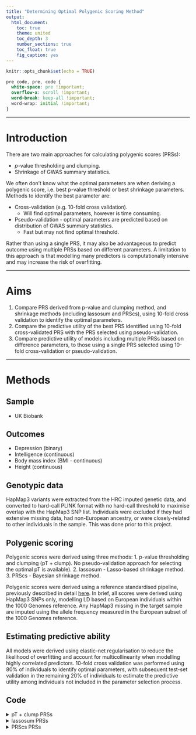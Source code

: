 ---
title: "Determining Optimal Polygenic Scoring Method"
output: 
  html_document:
    toc: true
    theme: united
    toc_depth: 3
    number_sections: true
    toc_float: true
    fig_caption: yes
---

```{r setup, include=FALSE}
knitr::opts_chunk$set(echo = TRUE)
```

<style>
p.caption {
  font-size: 1.5em;
}
</style>

```{css, echo=F}
pre code, pre, code {
  white-space: pre !important;
  overflow-x: scroll !important;
  word-break: keep-all !important;
  word-wrap: initial !important;
}
```

***

# Introduction
There are two main approaches for calculating polygenic scores (PRSs):

* *p*-value thresholding and clumping.
* Shrinkage of GWAS summary statistics.

We often don't know what the optimal parameters are when deriving a polygenic score, i.e. best p-value threshold or best shrinkage parameters. Methods to identify the best parameter are: 

* Cross-validation (e.g. 10-fold cross validation).
  + Will find optimal parameters, however is time consuming.
* Pseudo-validation - optimal parameters are predicted based on distribution of GWAS summary statistics.
  + Fast but may not find optimal threshold.

Rather than using a single PRS, it may also be advantageous to predict outcome using multiple PRSs based on different parameters. A limitation to this approach is that modelling many predictors is computationally intensive and may increase the risk of overfitting.

***

# Aims
1. Compare PRS derived from p-value and clumping method, and shrinkage methods (including lassosum and PRScs), using 10-fold cross validation to identify the optimal parameters.
2. Compare the predictive utility of the best PRS identified using 10-fold cross-validated PRS with the PRS selected using pseudo-validation.
3. Compare predictive utility of models including multiple PRSs based on difference parameters, to those using a single PRS selected using 10-fold cross-validation or pseudo-validation.

***

# Methods

## Sample 
- UK Biobank

## Outcomes
- Depression (binary)
- Intelligence (continuous)
- Body mass index (BMI - continuous)
- Height (continuous)

## Genotypic data
HapMap3 variants were extracted from the HRC imputed genetic data, and converted to hard-call PLINK format with no hard-call threshold to maximise overlap with the HapMap3 SNP list. Individuals were excluded if they had extensive missing data, had non-European ancestry, or were closely-related to other individuals in the sample. This was done prior to this project.

## Polygenic scoring
Polygenic scores were derived using three methods: 
1. p-value thresholding and clumping (pT + clump). No pseudo-validation approach for selecting the optimal pT is available).
2. lassosum - Lasso-based shrinkage method.
3. PRScs - Bayesian shrinkage method.

Polygenic scores were derived using a reference standardised pipeline, previously described in detail [here](https://github.com/opain/Rosalind-scripts). In brief, all scores were derived using HapMap3 SNPs only, modelling LD based on European individuals within the 1000 Genomes reference. Any HapMap3 missing in the target sample are imputed using the allele frequency measured in the European subset of the 1000 Genomes reference.

## Estimating predictive ability
All models were derived using elastic-net regularisation to reduce the likelihood of overfitting and account for multicollinearity when modelling highly correlated predictors. 10-fold cross validation was performed using 80% of individuals to identify optimal parameters, with subsequent test-set validation in the remaining 20% of individuals to estimate the predictive utility among individuals not included in the parameter selection process.

## Code
<details><summary>pT + clump PRSs</summary>
```{bash, echo=T, eval=F}
##############################
# Evaluating predictive utility of pT + clump PRSs across multiple pTs individually and in combination
##############################

# Make required directories
for pheno_i in $(echo Depression Intelligence BMI Height);do
mkdir -p /users/k1806347/brc_scratch/Analyses/UKBB_outcomes_for_prediction/${pheno_i}/Association_withPRSs
done
```

```{bash, echo=T, eval=F}
######
# Split the different PRS p-value thresholds into separate files
######
module add general/R/3.5.0
R
library(data.table)
gwas<-c('DEPR06','COLL01','BODY03','HEIG03')
for(gwas_i in gwas){
  PRS<-data.frame(fread(paste0('/users/k1806347/brc_scratch/Data/UKBB/PolygenicScores/EUR/',gwas_i,'/UKBB.w_hm3.',gwas_i,'.EUR.profiles')))
  for(i in 3:dim(PRS)[2]){
    tmp<-gsub(paste0(gwas_i,'_'),'pT_',names(PRS)[i])
    fwrite(PRS[,c(1,2,i)], paste0('/users/k1806347/brc_scratch/Data/UKBB/PolygenicScores/EUR/',gwas_i,'/UKBB.w_hm3.',gwas_i,'.EUR.',tmp,'.profile'), sep=' ')
  }
}
q()
n
```

```{bash, echo=T, eval=F}
######
# Create a file to group the predictors
######
module add general/R/3.5.0
R
library(data.table)
gwas<-c('DEPR06','COLL01','BODY03','HEIG03')
pheno<-c('Depression','Intelligence','BMI','Height')

for(i in 1:4){
  predictors_list<-list.files(path=paste0('/users/k1806347/brc_scratch/Data/UKBB/PolygenicScores/EUR/',gwas[i]) ,pattern='.pT',full.names=T)
  groups<-data.frame( predictor=predictors_list,
                      group=gsub('.*UKBB.w_hm3.', '', predictors_list))

  write.table(groups, paste0('/users/k1806347/brc_scratch/Analyses/UKBB_outcomes_for_prediction/',pheno[i],'/Association_withPRSs/UKBB.w_hm3.',gwas[i],'.EUR-PRSs.predictor_groups'), col.names=T, row.names=F, quote=F)
}
q()
n
```

```{bash, echo=T, eval=F}
######
# Derive and evaluate models
######

pheno=$(echo Depression Intelligence BMI Height)
pheno_file=$(echo ever_depressed_pheno_final.UpdateIDs.txt UKBB_Fluid.intelligence.score.UpdateIDs.pheno UKBB_BMI.score.UpdateIDs.pheno UKBB_Height.score.UpdateIDs.pheno)
gwas=$(echo DEPR06 COLL01 BODY03 HEIG03)
prev=$(echo 0.15 NA NA NA)

for i in $(seq 1 4);do
  pheno_i=$(echo ${pheno} | cut -f ${i} -d ' ')
  pheno_file_i=$(echo ${pheno_file} | cut -f ${i} -d ' ')
  gwas_i=$(echo ${gwas} | cut -f ${i} -d ' ')
  prev_i=$(echo ${prev} | cut -f ${i} -d ' ')

  qsub -l h_vmem=3G -pe smp 5 /users/k1806347/brc_scratch/Software/Rscript.sh /users/k1806347/brc_scratch/Software/Scripts/Model_builder.R \
    --pheno /users/k1806347/brc_scratch/Data/UKBB/Phenotype/${pheno_i}/${pheno_file_i} \
    --keep /users/k1806347/brc_scratch/Analyses/UKBB_outcomes_for_prediction/ukb18177_glanville_post_qc_id_list.UpdateIDs.fam \
    --out /users/k1806347/brc_scratch/Analyses/UKBB_outcomes_for_prediction/${pheno_i}/Association_withPRSs/UKBB.w_hm3.${gwas_i}.EUR-PRSs \
    --n_core 5 \
    --assoc T \
    --outcome_pop_prev ${prev_i} \
    --predictors /users/k1806347/brc_scratch/Analyses/UKBB_outcomes_for_prediction/${pheno_i}/Association_withPRSs/UKBB.w_hm3.${gwas_i}.EUR-PRSs.predictor_groups
done
```
</details>

<details><summary>lassosum PRSs</summary>
```{bash, echo=T, eval=F}
################################
# Evaluate use of lassosum PRSs when using multiple shrinkage parameters individually and in combination
################################

######
# Split lassosum PRSs into individual files
######
module add general/R/3.5.0
R
library(data.table)
gwas<-c('DEPR06','COLL01','BODY03','HEIG03')
for(gwas_i in gwas){
  PRS<-data.frame(fread(paste0('/users/k1806347/brc_scratch/Data/UKBB/PolygenicScores_lassosum/EUR/',gwas_i,'/UKBB.w_hm3.',gwas_i,'.EUR.lassosum_profiles')))
  for(i in 3:dim(PRS)[2]){
    if(sum(is.na(PRS[,i])) < length(PRS[,i])){
      tmp<-gsub(paste0(gwas_i,'_'),'param_',names(PRS)[i])
      fwrite(PRS[,c(1,2,i)], paste0('/users/k1806347/brc_scratch/Data/UKBB/PolygenicScores_lassosum/EUR/',gwas_i,'/UKBB.w_hm3.',gwas_i,'.EUR.',tmp,'.lassosum_profiles'), sep=' ')
    }
    print(i)
  }
}
q()
n
```

```{bash, echo=T, eval=F}
######
# Create predictor groups files
######
module add general/R/3.5.0
R
library(data.table)
gwas<-c('DEPR06','COLL01','BODY03','HEIG03')
pheno<-c('Depression','Intelligence','BMI','Height')

for(i in 1:4){
  predictors_list<-list.files(path=paste0('/users/k1806347/brc_scratch/Data/UKBB/PolygenicScores_lassosum/EUR/',gwas[i]) ,pattern='.param',full.names=T)
  groups<-data.frame( predictor=predictors_list,
                      group=gsub('.*UKBB.w_hm3.', '', predictors_list))

  write.table(groups, paste0('/users/k1806347/brc_scratch/Analyses/UKBB_outcomes_for_prediction/',pheno[i],'/Association_withPRSs/UKBB.w_hm3.',gwas[i],'.EUR-PRSs_lassosum.predictor_groups'), col.names=T, row.names=F, quote=F)
}
q()
n
```

```{bash, echo=T, eval=F}
######
# Derive and evaluate
######
pheno=$(echo Depression Intelligence BMI Height)
pheno_file=$(echo ever_depressed_pheno_final.UpdateIDs.txt UKBB_Fluid.intelligence.score.UpdateIDs.pheno UKBB_BMI.score.UpdateIDs.pheno UKBB_Height.score.UpdateIDs.pheno)
gwas=$(echo DEPR06 COLL01 BODY03 HEIG03)
prev=$(echo 0.15 NA NA NA)

for i in $(seq 1 4);do
    pheno_i=$(echo ${pheno} | cut -f ${i} -d ' ')
    pheno_file_i=$(echo ${pheno_file} | cut -f ${i} -d ' ')
    gwas_i=$(echo ${gwas} | cut -f ${i} -d ' ')
    prev_i=$(echo ${prev} | cut -f ${i} -d ' ')

    qsub -l h_vmem=10G -pe smp 5 /users/k1806347/brc_scratch/Software/Rscript.sh /users/k1806347/brc_scratch/Software/Scripts/Model_builder.R \
        --pheno /users/k1806347/brc_scratch/Data/UKBB/Phenotype/${pheno_i}/${pheno_file_i} \
        --keep /users/k1806347/brc_scratch/Analyses/UKBB_outcomes_for_prediction/ukb18177_glanville_post_qc_id_list.UpdateIDs.fam \
        --out /users/k1806347/brc_scratch/Analyses/UKBB_outcomes_for_prediction/${pheno_i}/Association_withPRSs/UKBB.w_hm3.${gwas_i}.EUR-PRSs_lassosum \
        --n_core 5 \
        --assoc T \
        --outcome_pop_prev ${prev_i} \
        --predictors /users/k1806347/brc_scratch/Analyses/UKBB_outcomes_for_prediction/${pheno_i}/Association_withPRSs/UKBB.w_hm3.${gwas_i}.EUR-PRSs_lassosum.predictor_groups
done
```
</details>

<details><summary>PRScs PRSs</summary>
```{bash, eval=F, echo=T}
################################
# Evaluate use of multiple PRSs based on different shrinkage parameters, and use of pseudo-validated PRS (PRScs)
################################

#####
# Split PRScs PRSs into individual files
#####
module add general/R/3.5.0
R
library(data.table)
gwas<-c('DEPR06','COLL01','BODY03','HEIG03')
for(gwas_i in gwas){
  PRS<-data.frame(fread(paste0('/users/k1806347/brc_scratch/Data/UKBB/PolygenicScores_PRScs/EUR/',gwas_i,'/UKBB.w_hm3.',gwas_i,'.EUR.PRScs_profiles')))
  for(i in 3:dim(PRS)[2]){
    if(sum(is.na(PRS[,i])) < length(PRS[,i])){
      tmp<-gsub(paste0(gwas_i,'_'),'param_',names(PRS)[i])
      fwrite(PRS[,c(1,2,i)], paste0('/users/k1806347/brc_scratch/Data/UKBB/PolygenicScores_PRScs/EUR/',gwas_i,'/UKBB.w_hm3.',gwas_i,'.EUR.',tmp,'.PRScs_profiles'), sep=' ')
    }
    print(i)
  }
}
q()
n
```

```{bash, echo=T, eval=F}
#####
# Create predictor groups files
#####
module add general/R/3.5.0
R
library(data.table)
gwas<-c('DEPR06','COLL01','BODY03','HEIG03')
pheno<-c('Depression','Intelligence','BMI','Height')

for(i in 1:4){
  predictors_list<-list.files(path=paste0('/users/k1806347/brc_scratch/Data/UKBB/PolygenicScores_PRScs/EUR/',gwas[i]) ,pattern='.param',full.names=T)
  groups<-data.frame( predictor=predictors_list,
                      group=gsub('.*UKBB.w_hm3.', '', predictors_list))

  write.table(groups, paste0('/users/k1806347/brc_scratch/Analyses/UKBB_outcomes_for_prediction/',pheno[i],'/Association_withPRSs/UKBB.w_hm3.',gwas[i],'.EUR-PRSs_PRScs.predictor_groups'), col.names=T, row.names=F, quote=F)
}
q()
n
```

```{bash, echo=T, eval=F}
#####
# Derive and evaluate
#####
pheno=$(echo Depression Intelligence BMI Height)
pheno_file=$(echo ever_depressed_pheno_final.UpdateIDs.txt UKBB_Fluid.intelligence.score.UpdateIDs.pheno UKBB_BMI.score.UpdateIDs.pheno UKBB_Height.score.UpdateIDs.pheno)
gwas=$(echo DEPR06 COLL01 BODY03 HEIG03)
prev=$(echo 0.15 NA NA NA)

for i in $(seq 1 4);do
pheno_i=$(echo ${pheno} | cut -f ${i} -d ' ')
pheno_file_i=$(echo ${pheno_file} | cut -f ${i} -d ' ')
gwas_i=$(echo ${gwas} | cut -f ${i} -d ' ')
prev_i=$(echo ${prev} | cut -f ${i} -d ' ')

qsub -l h_vmem=10G -pe smp 5 /users/k1806347/brc_scratch/Software/Rscript.sh /users/k1806347/brc_scratch/Software/Scripts/Model_builder.R \
--pheno /users/k1806347/brc_scratch/Data/UKBB/Phenotype/${pheno_i}/${pheno_file_i} \
--keep /users/k1806347/brc_scratch/Analyses/UKBB_outcomes_for_prediction/ukb18177_glanville_post_qc_id_list.UpdateIDs.fam \
--out /users/k1806347/brc_scratch/Analyses/UKBB_outcomes_for_prediction/${pheno_i}/Association_withPRSs/UKBB.w_hm3.${gwas_i}.EUR-PRSs_PRScs \
--n_core 5 \
--assoc T \
--outcome_pop_prev ${prev_i} \
--predictors /users/k1806347/brc_scratch/Analyses/UKBB_outcomes_for_prediction/${pheno_i}/Association_withPRSs/UKBB.w_hm3.${gwas_i}.EUR-PRSs_PRScs.predictor_groups
done
```
\details

***
# Results
The pattern of results are consistent between 10-fold cross-validation and test set validation.

Modelling multiple PRSs based on a range of parameters consistenly provides a small improvement over the best single PRS idenitfied by cross-validation.

As previous studies have shown, performing a grid search of shrinkage parameters with both lassosum- and PRScs-based PRSs consistently out performs PRS derived using the traditional pT + clump method. 

The pseudovalidation approach within lassosum performs worse than any other approach tested here. In contrast the PRScs pseduovalidated PRS performs well, providing nearly the best prediction for all outcomes.

***

<details><summary>Code for plotting results</summary>
```{bash, echo=T, eval=F}
#####
# Compare results from each approach
#####
module add general/R/3.5.0
R

pheno<-c('Depression','Intelligence','BMI','Height')
gwas<-c('DEPR06','COLL01','BODY03','HEIG03')

# Read in the results, labelling which parameters where pseudovalidated and validated using 10-fold cross validation
All_res<-NULL
for(i in 1:4){
  pT_clump<-read.table(paste0('/users/k1806347/brc_scratch/Analyses/UKBB_outcomes_for_prediction/',pheno[i],'/Association_withPRSs/UKBB.w_hm3.',gwas[i],'.EUR-PRSs.pred_eval.txt'), header=T, stringsAsFactors=F)
  pT_clump$Method<-'pT + clump'
  Param_tmp<-sort(as.numeric(gsub('e.','e-',gsub('.profile_group','',gsub(paste0(gwas[i],'.EUR.pT_'),'',pT_clump$Model)))))
  pT_clump$Param<-as.character(as.numeric(gsub('e.','e-',gsub('.profile_group','',gsub(paste0(gwas[i],'.EUR.pT_'),'',pT_clump$Model)))))
  pT_clump$Param[dim(pT_clump)[1]]<-'Multi-PRS'
  pT_clump<-pT_clump[match(c(Param_tmp,'Multi-PRS'), pT_clump$Param),]
  pT_clump$Model<-NULL
  pT_clump$Group<-NA
  pT_clump$Group[pT_clump$CrossVal_R == max(abs(pT_clump$CrossVal_R[pT_clump$Param != 'Multi-PRS']))]<-'10FCVal'
  pT_clump$Group[pT_clump$Param == 'Multi-PRS']<-'Multi-PRS'
  pT_clump<-pT_clump[!is.na(pT_clump$Group),]
  
  lassosum_res<-read.table(paste0('/users/k1806347/brc_scratch/Analyses/UKBB_outcomes_for_prediction/',pheno[i],'/Association_withPRSs/UKBB.w_hm3.',gwas[i],'.EUR-PRSs_lassosum.pred_eval.txt'), header=T, stringsAsFactors=F)
  lassosum_res$Method<-'lassosum'
  lassosum_res$Param<-gsub('.lassosum.*','',gsub('.*param_','',lassosum_res$Model))
  lassosum_res$Param[dim(lassosum_res)[1]]<-'Multi-PRS'
  lassosum_res$Model<-NULL
  lassosum_val<-read.table(paste0('/users/k1806347/brc_scratch/Data/1KG/Phase3/Score_files_for_poylygenic_lassosum/',gwas[i],'/1KGPhase3.w_hm3.',gwas[i],'.log'), sep='&')
  lassosum_val_s<-as.numeric(gsub('s = ','',lassosum_val$V1[grepl('s = ',lassosum_val$V1)]))
  lassosum_val_lambda<-as.numeric(gsub('lambda =','',lassosum_val$V1[grepl('lambda =',lassosum_val$V1)]))
  lassosum_val_param<-paste0('s',lassosum_val_s,'_lambda',lassosum_val_lambda)
  lassosum_val_param<-substr(lassosum_val_param, 1, nchar(lassosum_val_param)-1) 
  lassosum_res$Group<-NA
  lassosum_res$Group[which(lassosum_res$CrossVal_R == max(abs(lassosum_res$CrossVal_R[lassosum_res$Param != 'Multi-PRS'])))[1]]<-'10FCVal'
  lassosum_res$Group[grepl(lassosum_val_param,lassosum_res$Param)]<-'PseudoVal'
  lassosum_res$Group[lassosum_res$Param == 'Multi-PRS']<-'Multi-PRS'
  lassosum_res<-lassosum_res[!is.na(lassosum_res$Group),]
  
  PRScs_res<-read.table(paste0('/users/k1806347/brc_scratch/Analyses/UKBB_outcomes_for_prediction/',pheno[i],'/Association_withPRSs/UKBB.w_hm3.',gwas[i],'.EUR-PRSs_PRScs.pred_eval.txt'), header=T, stringsAsFactors=F)
  PRScs_res$Method<-'PRScs'
  PRScs_res$Param<-gsub('.PRScs.*','',gsub('.*param_','',PRScs_res$Model))
  PRScs_res$Param[dim(PRScs_res)[1]]<-'Multi-PRS'
  PRScs_res$Model<-NULL
  PRScs_res$Group<-NA
  PRScs_res$Group[which(PRScs_res$CrossVal_R == max(abs(PRScs_res$CrossVal_R[PRScs_res$Param != 'Multi-PRS' & PRScs_res$Param != 'phiauto'])))[1]]<-'10FCVal'
  PRScs_res$Group[PRScs_res$Param == 'phiauto']<-'PseudoVal'
  PRScs_res$Group[PRScs_res$Param == 'Multi-PRS']<-'Multi-PRS'
  PRScs_res<-PRScs_res[!is.na(PRScs_res$Group),]

  res<-do.call(rbind, list(pT_clump, lassosum_res, PRScs_res))
  res$Phenotype<-pheno[i]
  res$Cross_LiabR2<-NULL
  res$Indep_LiabR2<-NULL
  res$CrossVal_pval<-NULL
  res$IndepVal_pval<-NULL

  All_res<-rbind(All_res, res)
}

# Reformat to be a table
All_res<-All_res[c('Phenotype','Method','Group','CrossVal_R','CrossVal_R_SE','IndepVal_R','IndepVal_R_SE')]

write.csv(All_res, '/mnt/lustre/users/k1806347/Analyses/UKBB_outcomes_for_prediction/PRS_method_comp.csv', row.names=F)

###
# Plot comparison between validated PRS vs multi-PRS when using pT + clump method
###

library(ggplot2)
library(cowplot)

All_res$Method<-factor(All_res$Method, levels=unique(All_res$Method))

plots<-list()
for(i in 1:4){
plots[[pheno[i]]] <- ggplot( All_res[All_res$Phenotype==pheno[i],], aes(x=Method, y=CrossVal_R, fill=Group)) +
                      geom_bar(stat="identity", position=position_dodge(preserve = "single"), colour='black') +
                      geom_errorbar(aes(ymin=CrossVal_R-CrossVal_R_SE, ymax=CrossVal_R+CrossVal_R_SE), width=.2, position=position_dodge(width = 0.9, preserve = "single")) +
                      labs(y="Correlation (SE)", x='', title=pheno[i]) +
                      coord_cartesian(ylim=c(min(All_res$CrossVal_R[All_res$Phenotype==pheno[i]])-0.02, max(All_res$CrossVal_R[All_res$Phenotype==pheno[i]])+0.025), clip="on") +
            				  theme(axis.text.x = element_text(angle = 45, hjust = 1))
}

png('/mnt/lustre/users/k1806347/Analyses/UKBB_outcomes_for_prediction/PRS_method_comp_CrossVal.png', units='px', res=300, width=3000, height=2500)
plot_grid(plotlist=plots)
dev.off()

plots<-list()
for(i in 1:4){
plots[[pheno[i]]] <- ggplot( All_res[All_res$Phenotype==pheno[i],], aes(x=Method, y=IndepVal_R, fill=Group)) +
                      geom_bar(stat="identity", position=position_dodge(preserve = "single"), colour='black') +
                      geom_errorbar(aes(ymin=IndepVal_R-IndepVal_R_SE, ymax=IndepVal_R+IndepVal_R_SE), width=.2, position=position_dodge(width = 0.9, preserve = "single")) +
                      labs(y="Correlation (SE)", x='', title=pheno[i]) +
                      coord_cartesian(ylim=c(min(All_res$IndepVal_R[All_res$Phenotype==pheno[i]])-0.02, max(All_res$IndepVal_R[All_res$Phenotype==pheno[i]])+0.025), clip="on") +
            				  theme(axis.text.x = element_text(angle = 45, hjust = 1))
}

png('/mnt/lustre/users/k1806347/Analyses/UKBB_outcomes_for_prediction/PRS_method_comp_IndepVal.png', units='px', res=300, width=3000, height=2500)
plot_grid(plotlist=plots)
dev.off()

q()
n
```
</details>

```{bash, eval=T, echo=F}
mkdir -p /users/k1806347/brc_scratch/Software/MyGit/GenoPred/Images/Determine_optimal_polygenic_scoring_approach

cp /mnt/lustre/users/k1806347/Analyses/UKBB_outcomes_for_prediction/PRS_method_comp_CrossVal.png /users/k1806347/brc_scratch/Software/MyGit/GenoPred/Images/Determine_optimal_polygenic_scoring_approach/

cp /mnt/lustre/users/k1806347/Analyses/UKBB_outcomes_for_prediction/PRS_method_comp_IndepVal.png /users/k1806347/brc_scratch/Software/MyGit/GenoPred/Images/Determine_optimal_polygenic_scoring_approach/
```

<center>

![<b>Figure 1: Predictive utility estimated using 10-fold cross-validation <\b>](/users/k1806347/brc_scratch/Software/MyGit/GenoPred/Images/Determine_optimal_polygenic_scoring_approach/PRS_method_comp_CrossVal.png)

***

![<b>Figure 2: Predictive utility estimated using test set validation <\b>](/users/k1806347/brc_scratch/Software/MyGit/GenoPred/Images/Determine_optimal_polygenic_scoring_approach/PRS_method_comp_IndepVal.png)

\center

***

```{r, echo=F, eval=T, results='asis'}
res<-read.csv("/users/k1806347/brc_scratch/Analyses/UKBB_outcomes_for_prediction/PRS_method_comp.csv")

res[,-1:-3]<-round(res[,-1:-3], 3)
res$CrossVal_R<-paste0(res$CrossVal_R, " (", res$CrossVal_R_SE, ")")
res$IndepVal_R<-paste0(res$IndepVal_R, " (", res$IndepVal_R_SE, ")")
res<-res[c('Phenotype','Method','Group','CrossVal_R','IndepVal_R')]

names(res)<-c('Phenotype','Method','Group',"CrossVal R (SE)","IndepVal R (SE)")

library(DT)
datatable(res, rownames = FALSE, filter="top", options = list(pageLength = 10, scrollX=T),caption='Table 1: Correlation between PRS model predictions and observed values')
```

***

# Discussion

This study has replicated previous findings that shrinkage of GWAS summary statistics using lassosum or PRScs can increase the variance explained by subsequent PRSs. Interestingly predicting the optimal shrinkage paramter via pseudovalidation is suboptimal for lassosum, with selection of the shrinkage parameter by formal cross validation providing substantial improvements the variance explained by the PRS. In contrast psudovalidation, or fully bayesian mode, implemented by PRScs performs well, providing PRSs with a predictive utility close to those derived using a shrinkage parameter identified via cross validation.

This study also reports that use of an elastic net to model model PRSs, based on a range of shrinkage paramters provides the optimal variance explained for all methods and outcomes. However, the improvement in prediction is small, and computational burden of generating multiple PRSs, and modelling them in an elastic net is substantial. Furthermore, as more predictors are included in the model, the likelihood of overfitting increases, particularly in smaller samples.

***

# Conclusion
Based on our results we think suggest the use of PRScs using only the pseudovalidated, or fully bayesian, global shrinkage parameter, as this provides near optimal prediction whilst reducing computional burden and risk of overfitting.

***

<details><summary>Session info</summary>

Date knitted: `r format(Sys.time(), '%d %B, %Y')`
```{R, eval=T, echo=F}
sessionInfo()
```

</details>


